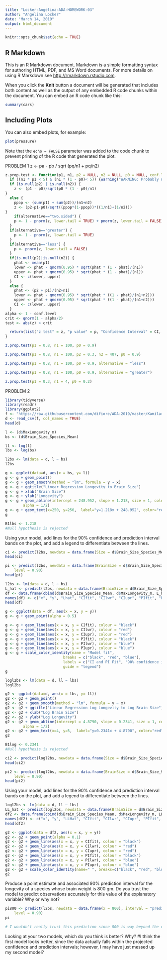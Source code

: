 ```yaml
---
title: "Locker-Angelina-ADA-HOMEWORK-03"
author: "Angelina Locker"
date: "March 14, 2019"
output: html_document
---
```


```r
knitr::opts_chunk$set(echo = TRUE)
```

## R Markdown

This is an R Markdown document. Markdown is a simple formatting syntax for authoring HTML, PDF, and MS Word documents. For more details on using R Markdown see <http://rmarkdown.rstudio.com>.

When you click the **Knit** button a document will be generated that includes both content as well as the output of any embedded R code chunks within the document. You can embed an R code chunk like this:

```r
summary(cars)
```

## Including Plots

You can also embed plots, for example:

```r
plot(pressure)
```

Note that the `echo = FALSE` parameter was added to the code chunk to prevent printing of the R code that generated the plot.

PROBLEM 1
z <- pa - pb / sqrt (pq/n1 + pq/n2)

```r



z.prop.test <- function(p1, n1, p2 = NULL, n2 = NULL, p0 = NULL, conf.level = 0.95, alternative = "two.sided", correct = FALSE) {
  if ((n1 * p1 < 5) & (n1 * (1 - p0)< 5)) {warning("WARNING: Probably not a normal distribution")}
  if (is.null(p2) | is.null(n2)) {
    z <- (p1 - p0)/sqrt(p0 * (1 - p0)/n1)
} 
  else {
    ppop <- (sum(p1) + sum(p2))/(n1+n2)
    z <- (p2-p1-p0)/sqrt((ppop*(1-ppop))*((1/n1)+(1/n2)))
}
    if(alternative=="two.sided") {
    p <- 1 - pnorm(z, lower.tail = TRUE) + pnorm(z, lower.tail = FALSE)
  }
  if(alternative=="greater") {
    p <- 1 - pnorm(z, lower.tail = TRUE)
  }
  if(alternative=="less") {
    p <- pnorm(z, lower.tail = FALSE)
  }
  if(is.null(p2)|is.null(n2)) {
    phat <- mean(p1)
    lower <- phat - qnorm(0.95) * sqrt(phat * (1 - phat)/(n1))
    upper <- phat + qnorm(0.95) * sqrt(phat * (1 - phat)/(n1))
    CI <- c(lower, upper)
  }
  else {
    phat <- (p2 + p1)/(n2+n1)
    lower <- phat - qnorm(0.95) * sqrt(phat * ((1 - phat)/(n1+n2)))
    upper <- phat + qnorm(0.95) * sqrt(phat * ((1 - phat)/(n1+n2)))
    CI <- c(lower, upper)
  }
alpha <- 1 - conf.level
crit <- qnorm(1 - alpha/2)
test <- abs(z) > crit

  return(list("z test" = z, "p value" = p, "Confidence Interval" = CI, "test" = test))
}
```

```r
z.prop.test(p1 = 0.8, n1 = 100, p0 = 0.9)
```

```r
z.prop.test(p1 = 0.8, n1 = 100, p2 = 0.3, n2 = 407, p0 = 0.9)
```

```r
z.prop.test(p1 = 0.8, n1 = 100, p0 = 0.9, alternative = "less")
```

```r
z.prop.test(p1 = 0.8, n1 = 100, p0 = 0.9, alternative = "greater")
```

```r
z.prop.test(p1 = 0.3, n1 = 4, p0 = 0.2)
```

PROBLEM 2

```r
library(tidyverse)
library(readr)
library(ggplot2)
f <- "https://raw.githubusercontent.com/difiore/ADA-2019/master/KamilarAndCooperData.csv"
d <- read_csv(f, col_names = TRUE)
head(d)
```

```r
l <- (d$MaxLongevity_m)
bs <- (d$Brain_Size_Species_Mean)

ll <- log(l)
lbs <- log(bs)

l2bs <- lm(data = d, l ~ bs)
l2bs
```

```r
g <- ggplot(data=d, aes(x = bs, y= l))
g <- g + geom_point()
g <- g + geom_smooth(method = "lm", formula = y ~ x)
g <- g + ggtitle("Linear Regression Longevity to Brain Size")
g <- g + xlab("Brain Size")
g <- g + ylab("Longevity")
g <- g + geom_abline(intercept = 248.952, slope = 1.218, size = 1, colour = "blue", 
        alpha = 1/2)
g <- g + geom_text(x=250, y=250,  label="y=1.218x + 248.952", color="red")
g
```

```r
B1lbs <- 1.218
#Null hypothesis is rejected

```

Using your model, add lines for the 90% confidence and prediction interval bands on the plot, and add a legend to differentiate between the lines.

```r
ci <- predict(l2bs, newdata = data.frame(Size = d$Brain_Size_Species_Mean), interval = "confidence", level = 0.90)  
head(ci)
```

```r
pi <- predict(l2bs, newdata = data.frame(BrainSize = d$Brain_Size_Species_Mean), interval = "prediction", 
    level = 0.90)  
head(pi)
```

```r
l2bs <- lm(data = d, l ~ bs)
L_hat <- predict(l2bs, newdata = data.frame(BrainSize = d$Brain_Size_Species_Mean))
df <- data.frame(cbind(d$Brain_Size_Species_Mean, d$MaxLongevity_m, L_hat, ci, pi))
names(df) <- c("x", "y", "Lhat", "CIfit", "CIlwr", "CIupr", "PIfit", "PIlwr", "PIupr")
head(df)
```

```r
g <- ggplot(data = df, aes(x = x, y = y))
g <- g + geom_point(alpha = 0.5)

g <- g + geom_line(aes(x = x, y = CIfit), colour = "black")
g <- g + geom_line(aes(x = x, y = CIlwr), colour = "red")
g <- g + geom_line(aes(x = x, y = CIupr), colour = "red")
g <- g + geom_line(aes(x = x, y = PIfit), colour = "black")
g <- g + geom_line(aes(x = x, y = PIlwr), colour = "blue")
g <- g + geom_line(aes(x = x, y = PIupr), colour = "blue")
g <- g + scale_color_identity(name = "Model fit",
                          breaks = c("black", "red", "blue"),
                          labels = c("CI and PI Fit", "90% confidence intervals", "90% prediction intervals"),
                          guide = "legend")
g


```


```r
logl2bs <- lm(data = d, ll ~ lbs)
logl2bs


```

```r
g2 <- ggplot(data=d, aes(x = lbs, y= ll))
g2 <- g2 + geom_point()
g2 <- g2 + geom_smooth(method = "lm", formula = y ~ x)
g2 <- g2 + ggtitle("Linear Regression Log Longevity to Log Brain Size")
g2 <- g2 + xlab("Log Brain Size")
g2 <- g2 + ylab("Log Longevity")
g2 <- g2 + geom_abline(intercept = 4.8790, slope = 0.2341, size = 1, colour = "blue", 
        alpha = 1/2)
g2 <- g2 + geom_text(x=4, y=5,  label="y=0.2341x + 4.8790", color="red")
g2
```

```r
B1log <- 0.2341
#Null hypothesis is rejected

ci2 <- predict(logl2bs, newdata = data.frame(Size = d$Brain_Size_Species_Mean), interval = "confidence", level = 0.90)  
head(ci2)

```

```r
pi2 <- predict(logl2bs, newdata = data.frame(BrainSize = d$Brain_Size_Species_Mean), interval = "prediction", 
    level = 0.90)  
head(pi2)
```
Using your model, add lines for the 90% confidence and prediction interval bands on the plot, and add a legend to differentiate between the lines.

```r

logl2bs <- lm(data = d, ll ~ lbs)
LL_hat <- predict(logl2bs, newdata = data.frame(BrainSize = d$Brain_Size_Species_Mean))
df2 <- data.frame(cbind(d$Brain_Size_Species_Mean, d$MaxLongevity_m, LL_hat, ci2, pi2))
names(df2) <- c("x", "y", "LLHat", "CIfit", "CIlwr", "CIupr", "PIfit", "PIlwr", "PIupr")
head(df2)


```

```r

g2 <- ggplot(data = df2, aes(x = x, y = y))
g2 <- g2 + geom_point(alpha = 0.1)
g2 <- g2 + geom_line(aes(x = x, y = CIfit), colour = "black")
g2 <- g2 + geom_line(aes(x = x, y = CIlwr), colour = "red")
g2 <- g2 + geom_line(aes(x = x, y = CIupr), colour = "red")
g2 <- g2 + geom_line(aes(x = x, y = PIfit), colour = "black")
g2 <- g2 + geom_line(aes(x = x, y = PIlwr), colour = "blue")
g2 <- g2 + geom_line(aes(x = x, y = PIupr), colour = "blue")
g2 <- g2 + scale_color_identity(name=" ", breaks=c("black", "red", "blue"), labels=c("CI Fit", "90% confidence intervals", "90% prediction intervals"), guide="legend")
g2

```


Produce a point estimate and associated 90% prediction interval for the longevity of a species whose brain weight is 800 gm. Do you trust the model to predict observations accurately for this value of the explanatory variable? Why or why not?
```r
pi800 <- predict(l2bs, newdata = data.frame(x = 800), interval = "prediction", 
    level = 0.90)  
pi

# I wouldn't really trust this prediction since 800 is way beyond the collected data. 
```


Looking at your two models, which do you think is better? Why?
#I think the first model looks better, since the data actually falls within the projected confidence and prediction intervals; however, I may have just messed up my second model? 



